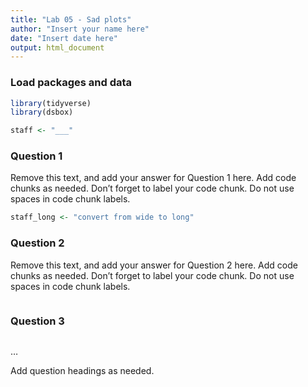 ```yaml
---
title: "Lab 05 - Sad plots"
author: "Insert your name here"
date: "Insert date here"
output: html_document
---
```


### Load packages and data

```r
library(tidyverse) 
library(dsbox) 
```

```r
staff <- "___"
```

### Question 1

Remove this text, and add your answer for Question 1 here.
Add code chunks as needed.
Don't forget to label your code chunk.
Do not use spaces in code chunk labels.

```r
staff_long <- "convert from wide to long"
```

### Question 2

Remove this text, and add your answer for Question 2 here.
Add code chunks as needed.
Don't forget to label your code chunk.
Do not use spaces in code chunk labels.

```r

```

### Question 3

```r

```

...

Add question headings as needed.
